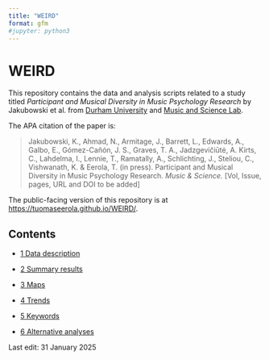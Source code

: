 ```yaml
---
title: "WEIRD"
format: gfm
#jupyter: python3
---
```


# WEIRD

This repository contains the data and analysis scripts related to a study titled _Participant and Musical Diversity in Music Psychology Research_ by Jakubowski et al. from [Durham University](https://www.durham.ac.uk) and [Music and Science Lab](https://musicscience.net). 

The APA citation of the paper is:

> Jakubowski, K., Ahmad, N., Armitage, J., Barrett, L., Edwards, A., Galbo, E., Gómez-Cañón, J. S.,  Graves, T. A., Jadzgevičiūtė, A. Kirts, C., Lahdelma, I., Lennie, T., Ramatally, A., Schlichting, J.,  Steliou, C., Vishwanath, K. & Eerola, T. (in press). Participant and Musical Diversity in Music Psychology Research. _Music & Science._ [Vol, Issue, pages, URL and DOI to be added] 

The public-facing version of this repository is at [https://tuomaseerola.github.io/WEIRD/](https://tuomaseerola.github.io/WEIRD/).


## Contents

- [1 Data description](01_data_description.qmd)

- [2 Summary results](02_summary_results.qmd)

- [3 Maps](03_maps.qmd)

- [4 Trends](04_trends.qmd)

- [5 Keywords](05_keywords.qmd)

- [6 Alternative analyses](06_alternative_analyses.qmd)

Last edit: 31 January 2025